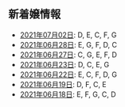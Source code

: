 新着嬢情報
----

- [2021年07月02日](/new/2021-07-02): D, E, C, F, G
- [2021年06月28日](/new/2021-06-28): E, G, F, D, C
- [2021年06月27日](/new/2021-06-27): C, G, E, F, D
- [2021年06月23日](/new/2021-06-23): D, C, E, G
- [2021年06月22日](/new/2021-06-22): E, C, F, D, G
- [2021年06月19日](/new/2021-06-19): D, F, C, E
- [2021年06月18日](/new/2021-06-18): E, F, G, C, D
